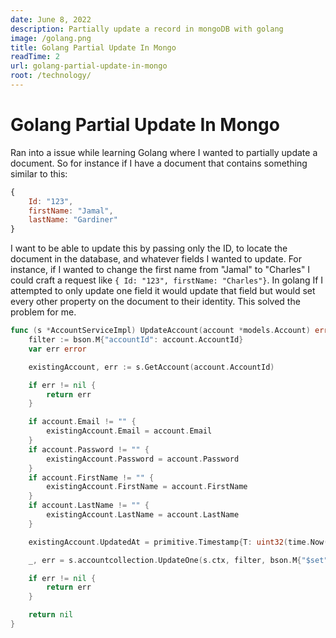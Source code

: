 ```yaml
---
date: June 8, 2022
description: Partially update a record in mongoDB with golang
image: /golang.png
title: Golang Partial Update In Mongo
readTime: 2
url: golang-partial-update-in-mongo
root: /technology/
---
```


# Golang Partial Update In Mongo

Ran into a issue while learning Golang where I wanted to partially update a document. So for instance if I have a document that contains something similar to this:

```js
{
    Id: "123",
    firstName: "Jamal",
    lastName: "Gardiner"
}
```

I want to be able to update this by passing only the ID, to locate the document in the database, and whatever fields I wanted to update. For instance, if I wanted to change the first name from "Jamal" to "Charles" I could craft a request like `{ Id: "123", firstName: "Charles"}`. In golang If I attempted to only update one field it would update that field but would set every other property on the document to their identity. This solved the problem for me.

```go
func (s *AccountServiceImpl) UpdateAccount(account *models.Account) error {
	filter := bson.M{"accountId": account.AccountId}
	var err error

	existingAccount, err := s.GetAccount(account.AccountId)

	if err != nil {
		return err
	}

	if account.Email != "" {
		existingAccount.Email = account.Email
	}
	if account.Password != "" {
		existingAccount.Password = account.Password
	}
	if account.FirstName != "" {
		existingAccount.FirstName = account.FirstName
	}
	if account.LastName != "" {
		existingAccount.LastName = account.LastName
	}

	existingAccount.UpdatedAt = primitive.Timestamp{T: uint32(time.Now().Unix())}

	_, err = s.accountcollection.UpdateOne(s.ctx, filter, bson.M{"$set": existingAccount})

	if err != nil {
		return err
	}

	return nil
}
```